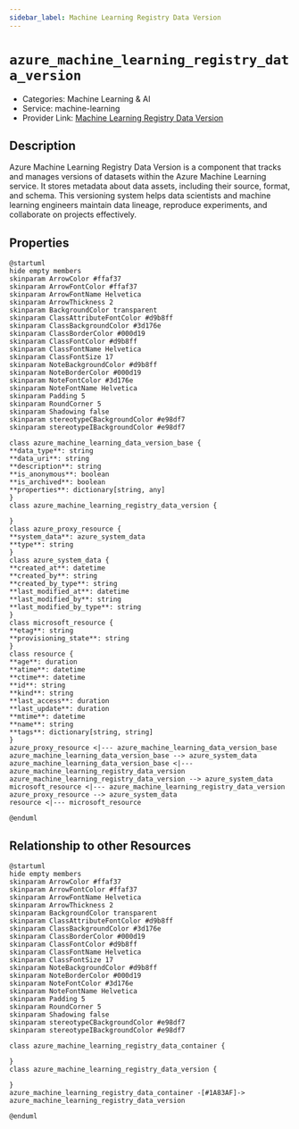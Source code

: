 ```yaml
---
sidebar_label: Machine Learning Registry Data Version
---
```


# `azure_machine_learning_registry_data_version`

- Categories: Machine Learning & AI
- Service: machine-learning
- Provider Link: [Machine Learning Registry Data Version](https://learn.microsoft.com/en-us/azure/machine-learning/how-to-manage-registries?tabs=cli)

## Description
Azure Machine Learning Registry Data Version is a component that tracks and manages versions of datasets within the Azure Machine Learning service. It stores metadata about data assets, including their source, format, and schema. This versioning system helps data scientists and machine learning engineers maintain data lineage, reproduce experiments, and collaborate on projects effectively.

## Properties
<ZoomPanPinch>

```kroki imgType="plantuml" imgAlt="Diagram of Machine Learning Registry Data Version data model"
@startuml
hide empty members
skinparam ArrowColor #ffaf37
skinparam ArrowFontColor #ffaf37
skinparam ArrowFontName Helvetica
skinparam ArrowThickness 2
skinparam BackgroundColor transparent
skinparam ClassAttributeFontColor #d9b8ff
skinparam ClassBackgroundColor #3d176e
skinparam ClassBorderColor #000d19
skinparam ClassFontColor #d9b8ff
skinparam ClassFontName Helvetica
skinparam ClassFontSize 17
skinparam NoteBackgroundColor #d9b8ff
skinparam NoteBorderColor #000d19
skinparam NoteFontColor #3d176e
skinparam NoteFontName Helvetica
skinparam Padding 5
skinparam RoundCorner 5
skinparam Shadowing false
skinparam stereotypeCBackgroundColor #e98df7
skinparam stereotypeIBackgroundColor #e98df7

class azure_machine_learning_data_version_base {
**data_type**: string
**data_uri**: string
**description**: string
**is_anonymous**: boolean
**is_archived**: boolean
**properties**: dictionary[string, any]
}
class azure_machine_learning_registry_data_version {

}
class azure_proxy_resource {
**system_data**: azure_system_data
**type**: string
}
class azure_system_data {
**created_at**: datetime
**created_by**: string
**created_by_type**: string
**last_modified_at**: datetime
**last_modified_by**: string
**last_modified_by_type**: string
}
class microsoft_resource {
**etag**: string
**provisioning_state**: string
}
class resource {
**age**: duration
**atime**: datetime
**ctime**: datetime
**id**: string
**kind**: string
**last_access**: duration
**last_update**: duration
**mtime**: datetime
**name**: string
**tags**: dictionary[string, string]
}
azure_proxy_resource <|--- azure_machine_learning_data_version_base
azure_machine_learning_data_version_base --> azure_system_data
azure_machine_learning_data_version_base <|--- azure_machine_learning_registry_data_version
azure_machine_learning_registry_data_version --> azure_system_data
microsoft_resource <|--- azure_machine_learning_registry_data_version
azure_proxy_resource --> azure_system_data
resource <|--- microsoft_resource

@enduml
```

</ZoomPanPinch>


## Relationship to other Resources
<ZoomPanPinch>

```kroki imgType="plantuml" imgAlt="Diagram of Machine Learning Registry Data Version resource relationships"
@startuml
hide empty members
skinparam ArrowColor #ffaf37
skinparam ArrowFontColor #ffaf37
skinparam ArrowFontName Helvetica
skinparam ArrowThickness 2
skinparam BackgroundColor transparent
skinparam ClassAttributeFontColor #d9b8ff
skinparam ClassBackgroundColor #3d176e
skinparam ClassBorderColor #000d19
skinparam ClassFontColor #d9b8ff
skinparam ClassFontName Helvetica
skinparam ClassFontSize 17
skinparam NoteBackgroundColor #d9b8ff
skinparam NoteBorderColor #000d19
skinparam NoteFontColor #3d176e
skinparam NoteFontName Helvetica
skinparam Padding 5
skinparam RoundCorner 5
skinparam Shadowing false
skinparam stereotypeCBackgroundColor #e98df7
skinparam stereotypeIBackgroundColor #e98df7

class azure_machine_learning_registry_data_container {

}
class azure_machine_learning_registry_data_version {

}
azure_machine_learning_registry_data_container -[#1A83AF]-> azure_machine_learning_registry_data_version

@enduml
```

</ZoomPanPinch>




